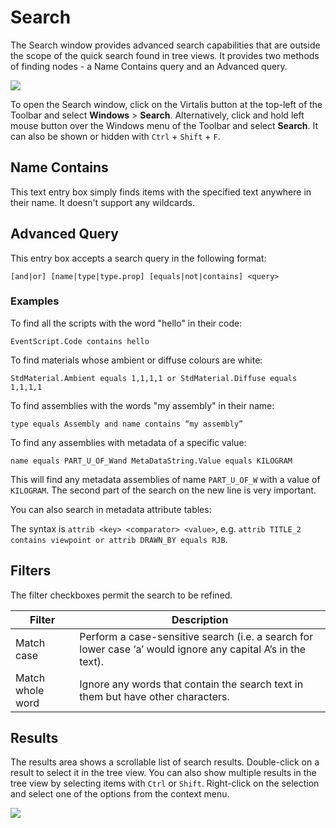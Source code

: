 # Search

The Search window provides advanced search capabilities that are outside the scope of the quick search found in tree views. It provides two methods of finding nodes - a Name Contains query and an Advanced query.

![](/img/visren/user-manual/windows/search/overview.png)

To open the Search window, click on the Virtalis button at the top-left of the Toolbar and select **Windows** > **Search**. Alternatively, click and hold left mouse button over the Windows menu of the Toolbar and select **Search**. It can also be shown or hidden with `Ctrl` + `Shift` + `F`.

## Name Contains

This text entry box simply finds items with the specified text anywhere in their name. It doesn't support any wildcards.

## Advanced Query

This entry box accepts a search query in the following format:

```
[and|or] [name|type|type.prop] [equals|not|contains] <query>
```

### Examples

To find all the scripts with the word "hello" in their code:

```
EventScript.Code contains hello
```

To find materials whose ambient or diffuse colours are white:

```
StdMaterial.Ambient equals 1,1,1,1 or StdMaterial.Diffuse equals 1,1,1,1
```

To find assemblies with the words "my assembly" in their name:

```
type equals Assembly and name contains “my assembly”
```

To find any assemblies with metadata of a specific value:

```
name equals PART_U_OF_Wand MetaDataString.Value equals KILOGRAM
```

This will find any metadata assemblies of name `PART_U_OF_W` with a value of `KILOGRAM`. The second part of the search on the new line is very important.

You can also search in metadata attribute tables:

The syntax is `attrib <key> <comparator> <value>`, e.g. `attrib TITLE_2 contains viewpoint or attrib DRAWN_BY equals RJB`.

## Filters

The filter checkboxes permit the search to be refined.

| Filter           | Description                                                                                                  |
|------------------|--------------------------------------------------------------------------------------------------------------|
| Match case       | Perform a case-sensitive search (i.e. a search for lower case ‘a’ would ignore any capital A’s in the text). |
| Match whole word | Ignore any words that contain the search text in them but have other characters.                             |

## Results

The results area shows a scrollable list of search results. Double-click on a result to select it in the tree view. You can also show multiple results in the tree view by selecting items with `Ctrl` or `Shift`. Right-click on the selection and select one of the options from the context menu.

![](/img/visren/user-manual/windows/search/results.png)
